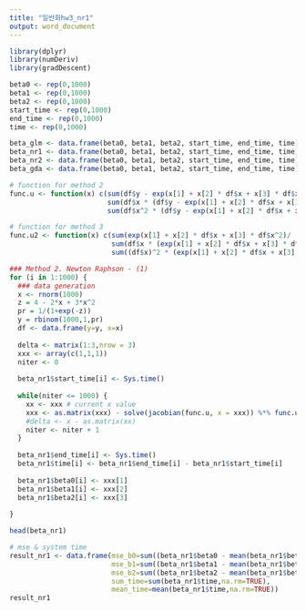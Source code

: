 ```yaml
---
title: "일반화hw3_nr1"
output: word_document
---
```


```r
library(dplyr)
library(numDeriv)
library(gradDescent)
```

```r
beta0 <- rep(0,1000)
beta1 <- rep(0,1000)
beta2 <- rep(0,1000)
start_time <- rep(0,1000)
end_time <- rep(0,1000)
time <- rep(0,1000)

beta_glm <- data.frame(beta0, beta1, beta2, start_time, end_time, time)
beta_nr1 <- data.frame(beta0, beta1, beta2, start_time, end_time, time)
beta_nr2 <- data.frame(beta0, beta1, beta2, start_time, end_time, time)
beta_gda <- data.frame(beta0, beta1, beta2, start_time, end_time, time)
```

```r
# function for method 2
func.u <- function(x) c(sum(df$y - exp(x[1] + x[2] * df$x + x[3] * df$x^2)/ (1 + exp(x[1] + x[2] * df$x + x[3] * df$x^2))),
                        sum(df$x * (df$y - exp(x[1] + x[2] * df$x + x[3] * df$x^2)/ (1 + exp(x[1] + x[2] * df$x + x[3] * df$x^2)))),
                        sum(df$x^2 * (df$y - exp(x[1] + x[2] * df$x + x[3] * df$x^2)/ (1 + exp(x[1] + x[2] * df$x + x[3] * df$x^2)))))

# function for method 3
func.u2 <- function(x) c(sum(exp(x[1] + x[2] * df$x + x[3] * df$x^2)/ (1 + exp(x[1] + x[2] * df$x + x[3] * df$x^2)) - df$y),
                         sum(df$x * (exp(x[1] + x[2] * df$x + x[3] * df$x^2)/ (1 + exp(x[1] + x[2] * df$x + x[3] * df$x^2)) - df$y)),
                         sum((df$x)^2 * (exp(x[1] + x[2] * df$x + x[3] * df$x^2)/ (1 + exp(x[1] + x[2] * df$x + x[3] * df$x^2))-df$y)))
```

```r
### Method 2. Newton Raphson - (1)
for (i in 1:1000) {
  ### data generation
  x <- rnorm(1000)
  z = 4 - 2*x + 3*x^2
  pr = 1/(1+exp(-z)) 
  y = rbinom(1000,1,pr)
  df <- data.frame(y=y, x=x)
  
  delta <- matrix(1:3,nrow = 3)
  xxx <- array(c(1,1,1))
  niter <- 0
  
  beta_nr1$start_time[i] <- Sys.time()
  
  while(niter <= 1000) {
    xx <- xxx # current x value
    xxx <- as.matrix(xxx) - solve(jacobian(func.u, x = xxx)) %*% func.u(xxx) # new x value
    #delta <- x - as.matrix(xx)
    niter <- niter + 1
  }
  
  beta_nr1$end_time[i] <- Sys.time()
  beta_nr1$time[i] <- beta_nr1$end_time[i] - beta_nr1$start_time[i]
  
  beta_nr1$beta0[i] <- xxx[1]
  beta_nr1$beta1[i] <- xxx[2]
  beta_nr1$beta2[i] <- xxx[3]
  
}

head(beta_nr1)

# mse & system time
result_nr1 <- data.frame(mse_b0=sum((beta_nr1$beta0 - mean(beta_nr1$beta0,na.rm=TRUE))^2,na.rm=TRUE) / 998,
                         mse_b1=sum((beta_nr1$beta1 - mean(beta_nr1$beta1,na.rm=TRUE))^2,na.rm=TRUE) / 998,
                         mse_b2=sum((beta_nr1$beta2 - mean(beta_nr1$beta2,na.rm=TRUE))^2,na.rm=TRUE) / 998,
                         sum_time=sum(beta_nr1$time,na.rm=TRUE),
                         mean_time=mean(beta_nr1$time,na.rm=TRUE))
result_nr1
```
  

